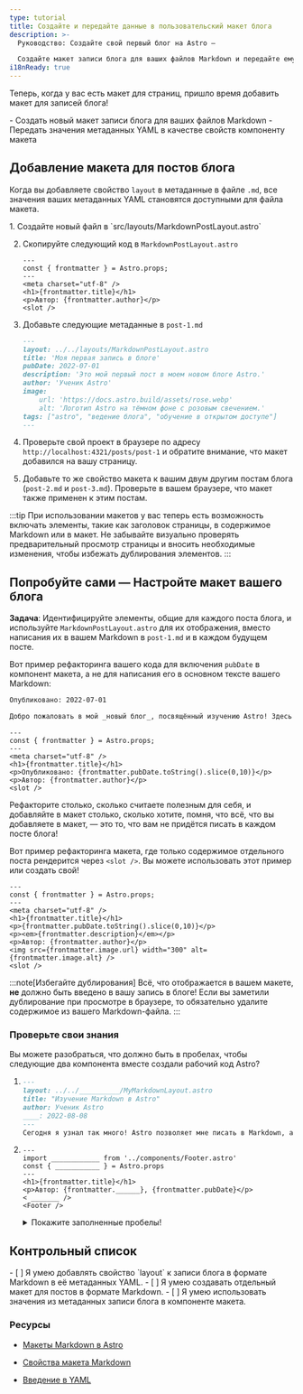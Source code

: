 ```yaml
---
type: tutorial
title: Создайте и передайте данные в пользовательский макет блога
description: >-
  Руководство: Создайте свой первый блог на Astro —

  Создайте макет записи блога для ваших файлов Markdown и передайте ему значения метаданных в качестве свойств
i18nReady: true
---
```



Теперь, когда у вас есть макет для страниц, пришло время добавить макет для записей блога!

<PreCheck>
  - Создать новый макет записи блога для ваших файлов Markdown
  - Передать значения метаданных YAML в качестве свойств компоненту макета
</PreCheck>

## Добавление макета для постов блога

Когда вы добавляете свойство `layout` в метаданные в файле `.md`, все значения ваших метаданных YAML становятся доступными для файла макета.

<Steps>
1. Создайте новый файл в `src/layouts/MarkdownPostLayout.astro`

2. Скопируйте следующий код в `MarkdownPostLayout.astro`

    ```astro title="src/layouts/MarkdownPostLayout.astro"
    ---
    const { frontmatter } = Astro.props;
    ---
    <meta charset="utf-8" />
    <h1>{frontmatter.title}</h1>
    <p>Автор: {frontmatter.author}</p>
    <slot />
    ```

3. Добавьте следующие метаданные в `post-1.md`

    ```markdown title="src/pages/posts/post-1.md" ins={2}
    ---
    layout: ../../layouts/MarkdownPostLayout.astro
    title: 'Моя первая запись в блоге'
    pubDate: 2022-07-01
    description: 'Это мой первый пост в моем новом блоге Astro.'
    author: 'Ученик Astro'
    image:
        url: 'https://docs.astro.build/assets/rose.webp'
        alt: 'Логотип Astro на тёмном фоне с розовым свечением.'
    tags: ["astro", "ведение блога", "обучение в открытом доступе"]
    ---
    ```

4. Проверьте свой проект в браузере по адресу `http://localhost:4321/posts/post-1` и обратите внимание, что макет добавился на вашу страницу.

5. Добавьте то же свойство макета к вашим двум другим постам блога (`post-2.md` и `post-3.md`). Проверьте в вашем браузере, что макет также применен к этим постам.
</Steps>

:::tip
При использовании макетов у вас теперь есть возможность включать элементы, такие как заголовок страницы, в содержимое Markdown или в макет. Не забывайте визуально проверять предварительный просмотр страницы и вносить необходимые изменения, чтобы избежать дублирования элементов.
:::

<Box icon="puzzle-piece">

## Попробуйте сами — Настройте макет вашего блога

**Задача**: Идентифицируйте элементы, общие для каждого поста блога, и используйте `MarkdownPostLayout.astro` для их отображения, вместо написания их в вашем Markdown в `post-1.md` и в каждом будущем посте.

Вот пример рефакторинга вашего кода для включения `pubDate` в компонент макета, а не для написания его в основном тексте вашего Markdown:

```markdown title="src/pages/posts/post-1.md" del={1}
Опубликовано: 2022-07-01

Добро пожаловать в мой _новый блог_, посвящённый изучению Astro! Здесь я поделюсь своим путём обучения, создавая новый сайт.
```

```astro title="src/layouts/MarkdownPostLayout.astro" ins={6}
---
const { frontmatter } = Astro.props;
---
<meta charset="utf-8" />
<h1>{frontmatter.title}</h1>
<p>Опубликовано: {frontmatter.pubDate.toString().slice(0,10)}</p>
<p>Автор: {frontmatter.author}</p>
<slot />
```

Рефакторите столько, сколько считаете полезным для себя, и добавляйте в макет столько, сколько хотите, помня, что всё, что вы добавляете в макет, — это то, что вам не придётся писать в каждом посте блога!

Вот пример рефакторинга макета, где только содержимое отдельного поста рендерится через `<slot />`. Вы можете использовать этот пример или создать свой!

```astro title="src/layouts/MarkdownPostLayout.astro"
---
const { frontmatter } = Astro.props;
---
<meta charset="utf-8" />
<h1>{frontmatter.title}</h1>
<p>{frontmatter.pubDate.toString().slice(0,10)}</p>
<p><em>{frontmatter.description}</em></p>
<p>Автор: {frontmatter.author}</p>
<img src={frontmatter.image.url} width="300" alt={frontmatter.image.alt} />
<slot />
```
</Box>

:::note[Избегайте дублирования]
Всё, что отображается в вашем макете, **не** должно быть введено в вашу запись в блоге! Если вы заметили дублирование при просмотре в браузере, то обязательно удалите содержимое из вашего Markdown-файла.
:::


<Box icon="question-mark">

### Проверьте свои знания

Вы можете разобраться, что должно быть в пробелах, чтобы следующие два компонента вместе создали рабочий код Astro?

1.  ```markdown title="src/pages/posts/learning-astro.md"
    ---
    layout: ../../__________/MyMarkdownLayout.astro
    title: "Изучение Markdown в Astro"
    author: Ученик Astro
    ____: 2022-08-08
    ---
    Сегодня я узнал так много! Astro позволяет мне писать в Markdown, а также использовать переменные из метаданных. Я даже могу получить доступ к этим значениям в компоненте макета Astro.
    ```

2.  ```astro title="src/layouts/MyMarkdownLayout.astro"
    ---
    import ____________ from '../components/Footer.astro'
    const { ___________ } = Astro.props
    ---
    <h1>{frontmatter.title}</h1>
    <p>Автор: {frontmatter.______}, {frontmatter.pubDate}</p>
    < _______ />
    <Footer />
    ```
    <details>
        <summary>Покажите заполненные пробелы!</summary>

        1.  ```markdown title="src/pages/posts/learning-astro.md" "layouts" "pubDate"
            ---
            layout: ../../layouts/MyMarkdownLayout.astro
            title: "Изучение Markdown в Astro"
            author: Ученик Astro
            pubDate: 2022-08-08
            ---
            Сегодня я узнал так много! Astro позволяет мне писать в Markdown, а также использовать переменные из метаданных. Я даже могу получить доступ к этим значениям в компоненте макета Astro.
            ```

        2.  ```astro title="src/layouts/MyMarkdownLayout.astro" " Footer " " frontmatter " "author" "slot"
            ---
            import Footer from '../components/Footer.astro'
            const { frontmatter } = Astro.props
            ---
            <h1>{frontmatter.title}</h1>
            <p>Автор: {frontmatter.author}, {frontmatter.pubDate}</p>
            <slot />
            <Footer />
            ```
    </details>
</Box>

<Box icon="check-list">

## Контрольный список

<Checklist>
- [ ] Я умею добавлять свойство `layout` к записи блога в формате Markdown в её метаданных YAML.
- [ ] Я умею создавать отдельный макет для постов в формате Markdown.
- [ ] Я умею использовать значения из метаданных записи блога в компоненте макета.
</Checklist>

</Box>

### Ресурсы

- [Макеты Markdown в Astro](/ru/guides/markdown-content/#свойство-layout)

- [Свойства макета Markdown](/ru/basics/layouts/#свойства-макета-markdown)

- [Введение в YAML](https://dev.to/paulasantamaria/introduction-to-yaml-125f) <Badge class="neutral-badge" text="внешняя ссылка" />

